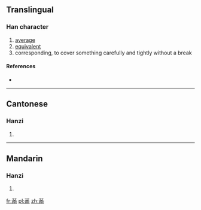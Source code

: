 ==Translingual==

===Han character===
{{Han char|rn=13|rad=冂|as=09|sn=11|four=|canj=廿中月人 (TLBO)}}

# [[average]]
# [[equivalent]]
# corresponding, to cover something carefully and tightly without a break

====References====
* {{Han ref|kx=0129.320|hdz=10101.030|uh=34BC|ud=13500}}

----

==Cantonese==

===Hanzi===
{{yue-hanzi|jyut=[[mang4]], [[mun4]]|y=mang4, mun4}}

# {{defn|lang=yue|sort=冂09}}

----

==Mandarin==

===Hanzi===
{{cmn-hanzi|pin=[[mán]] ([[man2]])|wg=man<sup>2</sup>}}

# {{defn|lang=cmn|sort=冂09}}

[[fr:㒼]]
[[pl:㒼]]
[[zh:㒼]]